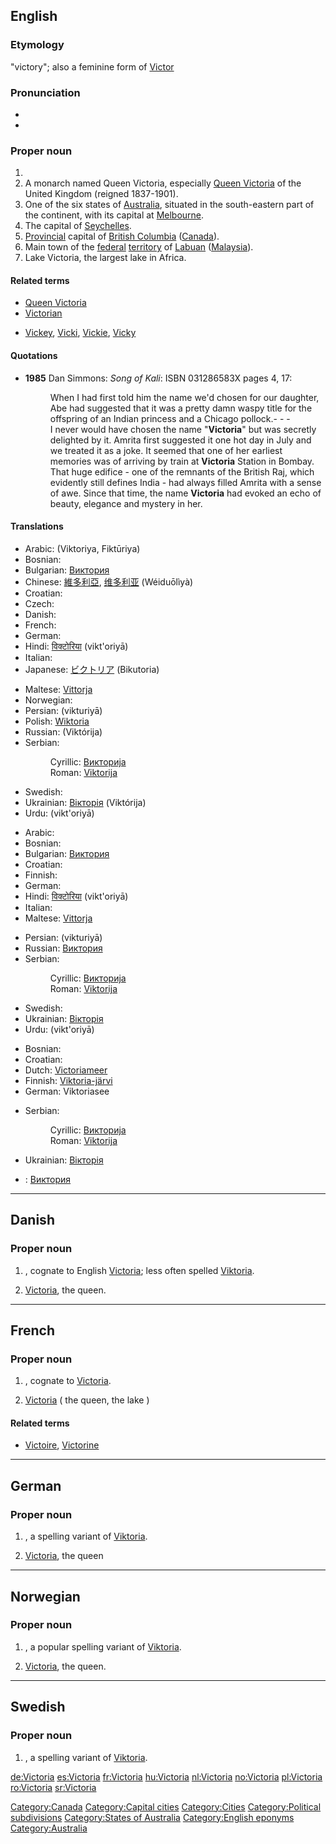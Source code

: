 {{also|victoria}}
==English==

===Etymology===
{{etyl|la}} {{term|victoria|lang=la}} "victory"; also a feminine form of [[Victor]]

===Pronunciation===
* {{IPA|/viktɔɹiːə/}}
* {{audio|en-ca-Victoria.ogg|Audio (CA)}}

===Proper noun===
{{en-proper noun}}

# {{given name|female|from=Latin|}}
# A monarch named Queen Victoria, especially [[w:Queen Victoria|Queen Victoria]] of the United Kingdom (reigned 1837-1901).
# One of the six states of [[Australia]], situated in the south-eastern part of the continent, with its capital at [[Melbourne]].
# The capital of [[Seychelles]].
# [[provincial|Provincial]] capital of [[British Columbia]] ([[Canada]]).
# Main town of the [[federal]] [[territory]] of [[Labuan]] ([[Malaysia]]).
# Lake Victoria, the largest lake in Africa.

====Related terms====
* [[Queen Victoria]]
* [[Victorian]]
* {{i-c|pet forms of the given name}} [[Vickey]], [[Vicki]], [[Vickie]], [[Vicky]]

====Quotations====
* '''1985''' Dan Simmons: ''Song of Kali'': ISBN 031286583X pages 4, 17:
*: When I had first told him the name we'd chosen for our daughter, Abe had suggested that it was a pretty damn waspy title for the offspring of an Indian princess and a Chicago pollock.- - -
*: I never would have chosen the name "'''Victoria'''" but was secretly delighted by it. Amrita first suggested it one hot day in July and we treated it as a joke. It seemed that one of her earliest memories was of arriving by train at '''Victoria''' Station in Bombay. That huge edifice - one of the remnants of the British Raj, which evidently still defines India - had always filled Amrita with a sense of awe. Since that time, the name '''Victoria''' had evoked an echo of beauty, elegance and mystery in her.

====Translations====
{{trans-top|female given name, state in Australia}}
* Arabic: {{Arab|[[فيكتوريا]]}} (Viktoriya, Fiktūriya)
* Bosnian: {{t-|bs|Viktorija|f}}
* Bulgarian: [[Виктория]] {{f}}
* Chinese: [[維多利亞]], [[维多利亚]] (Wéiduōlìyà)
* Croatian: {{t-|hr|Viktorija|f}}
* Czech: {{t-|cs|Viktorie|f}}
* Danish: {{t-|da|Victoria}}
* French: {{t+|fr|Victoria}}
* German: {{t-|de|Viktoria}}
* Hindi: [[विक्टोरिया]] (vikt'oriyā) {{f}}
* Italian: {{t+|it|Vittoria}}
* Japanese: [[ビクトリア]] (Bikutoria)
{{trans-mid}}
* Maltese: [[Vittorja]] {{f}}
* Norwegian: {{t+|no|Viktoria}}
* Persian: {{fa-Arab|[[ویکتوریا]]}} (vikturiyā)
* Polish: [[Wiktoria]]
* Russian: {{t+|ru|Виктория|f|sc=Cyrl}} (Viktórija)
* Serbian:
*: Cyrillic: [[Викторија]] {{f}}
*: Roman: [[Viktorija]] {{f}}
* Swedish: {{t-|sv|Viktoria|c}}
* Ukrainian: [[Вікторія]] (Viktórija) {{f}}
* Urdu: {{ur-Arab|[[وکٹوریہ]]}} (vikt'oriyā) {{f}}
{{trans-bottom}}
<!-- Make an entry here only, if it is customary to spell all English-language Victoria -names in some other way e.g. due to different alphabet system -->
{{trans-top|Queen Victoria}}
* Arabic: {{Arab|[[فيكتوريا]]}}
* Bosnian: {{t-|bs|Viktorija|f}}
* Bulgarian: [[Виктория]] {{f}}
* Croatian: {{t-|hr|Viktorija|f}}
* Finnish: {{t-|fi|Viktoria}}
* German: {{t+|de|Victoria}}
* Hindi: [[विक्टोरिया]] (vikt'oriyā) {{f}}
* Italian: {{t+|it|Vittoria}}
* Maltese: [[Vittorja]]
{{trans-mid}}
* Persian: {{fa-Arab|[[ویکتوریا]]}} (vikturiyā)
* Russian: [[Виктория]] {{f}}
* Serbian:
*: Cyrillic: [[Викторија]] {{f}}
*: Roman: [[Viktorija]] {{f}}
* Swedish: {{t-|sv|Viktoria}}
* Ukrainian: [[Вікторія]] {{f}}
* Urdu: {{ur-Arab|[[وکٹوریہ]]}} (vikt'oriyā) {{f}}
{{trans-bottom}}

{{trans-top|Lake Victoria}}
* Bosnian: {{t-|bs|Viktorija|f}}
* Croatian: {{t-|hr|Viktorija|f}}
* Dutch: [[Victoriameer]]
* Finnish: [[Viktoria-järvi]]
* German: Viktoriasee {{m}}
{{trans-mid}}
* Serbian:
*: Cyrillic: [[Викторија]] {{f}}
*: Roman: [[Viktorija]] {{f}}
* Ukrainian: [[Вікторія]] {{f}}
{{trans-bottom}}

{{checktrans-top}}
* {{ttbc|Bulgarian}}: [[Виктория]]
{{trans-mid}}
{{trans-bottom}}

[[Category:Canada]]
[[Category:Capital cities]]
[[Category:Cities]]
[[Category:Political subdivisions]]
[[Category:States of Australia]]
[[Category:English eponyms]]
[[Category:Australia]]


----

==Danish==

===Proper noun===
{{infl|da|proper noun}}

# {{given name|female|lang=da}}, cognate to English [[#English|Victoria]]; less often spelled [[Viktoria]].
# [[#English|Victoria]], the queen.

----

==French==

===Proper noun===
{{infl|fr|proper noun}}

# {{given name|female|lang=fr}}, cognate to [[#English|Victoria]].
# [[#English|Victoria]] ( the queen, the lake )

====Related terms====
* {{i-c|female given names}} [[Victoire]], [[Victorine]]

----

==German==

===Proper noun===
{{infl|de|proper noun}}

# {{given name|female|lang=de}}, a spelling variant of [[Viktoria]].
# [[#English|Victoria]], the queen

----

==Norwegian==

===Proper noun===
{{infl|no|proper noun}}

# {{given name|female|lang=no}}, a popular spelling variant of [[Viktoria]].
# [[#English|Victoria]], the queen.

----

==Swedish==

===Proper noun===
{{infl|sv|proper noun}}

# {{given name|female|lang=sv}}, a spelling variant of [[Viktoria]].

[[de:Victoria]]
[[es:Victoria]]
[[fr:Victoria]]
[[hu:Victoria]]
[[nl:Victoria]]
[[no:Victoria]]
[[pl:Victoria]]
[[ro:Victoria]]
[[sr:Victoria]]